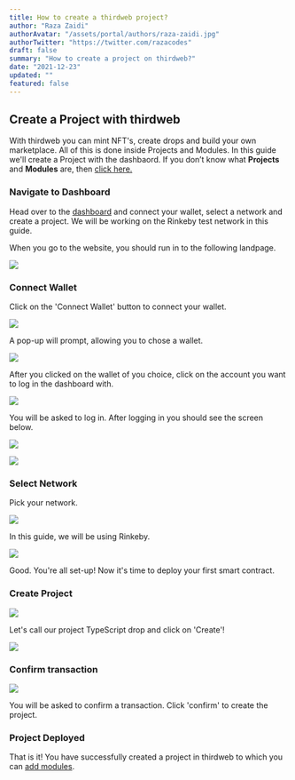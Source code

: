 ```yaml
---
title: How to create a thirdweb project?
author: "Raza Zaidi"
authorAvatar: "/assets/portal/authors/raza-zaidi.jpg"
authorTwitter: "https://twitter.com/razacodes"
draft: false
summary: "How to create a project on thirdweb?" 
date: "2021-12-23"
updated: ""
featured: false
---
```


## Create a Project with thirdweb

With thirdweb you can mint NFT's, create drops and build your own marketplace. All of this is done inside Projects and Modules. In this guide we'll create a Project with the dashbaord. If you don’t know what **Projects** and **Modules** are, then [click here.](/portal/learn/introduction)

### Navigate to Dashboard

Head over to the [dashboard](https://thirdweb.com/dashboard) and connect your wallet, select a network and create a project. We will be working on the Rinkeby test network in this guide.

When you go to the website, you should run in to the following landpage.

![](/assets/portal/learn/how-to-create-and-deploy-projects-modules/get-started.png)

### Connect Wallet

Click on the 'Connect Wallet' button to connect your wallet.

![](/assets/portal/learn/how-to-create-and-deploy-projects-modules/connect-wallet.png)

A pop-up will prompt, allowing you to chose a wallet.

![](/assets/portal/learn/how-to-create-and-deploy-projects-modules/connect-metamask.png)

After you clicked on the wallet of you choice, click on the account you want to log in the dashboard with.

![](/assets/portal/learn/how-to-create-and-deploy-projects-modules/metamask3.png)

You will be asked to log in. After logging in you should see the screen below.

![](/assets/portal/learn/how-to-create-and-deploy-projects-modules/metamask-connected.png)

![](/assets/portal/learn/how-to-create-and-deploy-projects-modules/continue.png)

### Select Network

Pick your network.

![](/assets/portal/learn/how-to-create-and-deploy-projects-modules/switch-network.png)

In this guide, we will be using Rinkeby.

![](/assets/portal/learn/how-to-create-and-deploy-projects-modules/rinkeby-connected.png)

Good. You're all set-up! Now it's time to deploy your first smart contract.

### Create Project

![](/assets/portal/learn/how-to-create-and-deploy-projects-modules/create-on-rinkeby.png)

Let's call our project TypeScript drop and click on 'Create'!

![](/assets/portal/learn/how-to-create-and-deploy-projects-modules/my_project.png)

### Confirm transaction

![](/assets/portal/learn/how-to-create-and-deploy-projects-modules/metamask2.png)

You will be asked to confirm a transaction. Click 'confirm' to create the project.

### Project Deployed

That is it! You have successfully created a project in thirdweb to which you can [add modules](/portal/learn/modules). 

<MdxNavigation>
  <MdxNavigationItem
    href="/portal/learn/introduction"
    title="Introduction"
  />
  <MdxNavigationItem
    href="/portal/learn/modules"
    title="Modules"
    next
  />
</MdxNavigation>
